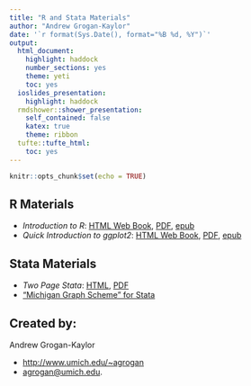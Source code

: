 ```yaml
---
title: "R and Stata Materials"
author: "Andrew Grogan-Kaylor"
date: '`r format(Sys.Date(), format="%B %d, %Y")`'
output: 
  html_document: 
    highlight: haddock
    number_sections: yes
    theme: yeti
    toc: yes
  ioslides_presentation: 
    highlight: haddock
  rmdshower::shower_presentation:
    self_contained: false
    katex: true
    theme: ribbon
  tufte::tufte_html: 
    toc: yes
---
```


```r
knitr::opts_chunk$set(echo = TRUE)
```

## R Materials

* *Introduction to R*: [HTML Web Book](http://www-personal.umich.edu/~agrogan/R/background.html), [PDF](http://www-personal.umich.edu/~agrogan/R/introduction-to-R.pdf), [epub](http://www-personal.umich.edu/~agrogan/R/introduction-to-R.epub)
* *Quick Introduction to ggplot2*: [HTML Web Book](http://www-personal.umich.edu/~agrogan/quick-intro-ggplot2/ggplot-in-3-easy-steps-maybe-2-easy-steps.html),  [PDF](http://www-personal.umich.edu/~agrogan/quick-intro-ggplot2/quick-intro-to-ggplot2.pdf), [epub](http://www-personal.umich.edu/~agrogan/quick-intro-ggplot2/quick-intro-to-ggplot2.epub)

## Stata Materials

* *Two Page Stata*: [HTML](http://www-personal.umich.edu/~agrogan/stata/TwoPageStata.html), [PDF](http://www-personal.umich.edu/~agrogan/stata/TwoPageStata.pdf)
* ["Michigan Graph Scheme" for Stata](https://agroganweb.wordpress.com/michigan-graph-scheme-for-stata/)

## Created by:

Andrew Grogan-Kaylor

* [http://www.umich.edu/~agrogan](http://www.umich.edu/~agrogan) 
* [agrogan@umich.edu](agrogan@umich.edu).  


